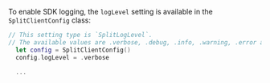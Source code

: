To enable SDK logging, the `logLevel` setting is available in the `SplitClientConfig` class:

```swift title="Swift (Set up logs)"
// This setting type is `SplitLogLevel`. 
// The available values are .verbose, .debug, .info, .warning, .error and .none
  let config = SplitClientConfig() 
  config.logLevel = .verbose

  ...
```